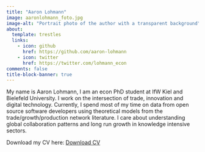 ```yaml
---
title: "Aaron Lohmann"
image: aaronlohmann_foto.jpg
image-alt: "Portrait photo of the author with a transparent background"
about:
  template: trestles
  links:
    - icon: github
      href: https://github.com/aaron-lohmann
    - icon: twitter
      href: https://twitter.com/lohmann_econ
comments: false
title-block-banner: true
---
```


<div>

My name is Aaron Lohmann, I am an econ PhD student at IfW Kiel and Bielefeld University. I work on the intersection of trade, innovation and digital technology. Currently, I spend most of my time on data from open source software developers using theoretical models from the trade/growth/production network literature. I care about understanding global collaboration patterns and long run growth in knowledge intensive sectors.

Download my CV here: [Download CV](CV.pdf)

</div>
